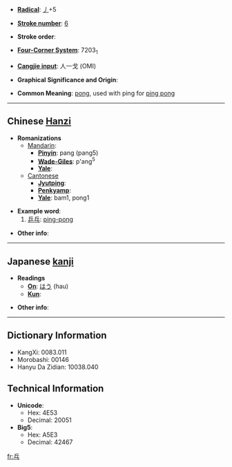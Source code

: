 * '''[[Wiktionary:Chinese radical index| Radical]]''': [[Wiktionary:Chinese radical index 丿|丿]]+5

* '''[[Wiktionary:Chinese total strokes index|Stroke number]]''': [[Wiktionary:Chinese total strokes index 6|6]]

* '''Stroke order''': 

* '''[[Wiktionary:Chinese four corner index|Four-Corner System]]''': 7203<sub>1</sub>

* '''[[Wiktionary:Chinese Cangjie index|Cangjie input]]''': 人一戈 (OMI)

* '''Graphical Significance and Origin''': 

* '''Common Meaning''': [[pong]], used with ping for [[ping pong]]

----

== Chinese [[Hanzi]] ==

* '''Romanizations'''
** [[Mandarin]]:
*** '''[[Pinyin]]''': pang (pang5)
*** '''[[Wade-Giles]]''': p'ang<sup>5</sup>
*** '''[[Yale]]''': 
**[[Cantonese]]
***'''[[Jyutping]]''':
***'''[[Penkyamp]]''': 
***'''[[Yale]]''': bam1, pong1

* '''Example word''':
*#[[乒乓]]: [[ping-pong]]

* '''Other info''': 

----

== Japanese [[kanji]] ==

* '''Readings'''
** '''[[On]]''': [[はう]] (hau)
** '''[[Kun]]''': 

* '''Other info''':  

----

== Dictionary Information ==

* KangXi: 0083.011
* Morobashi: 00146
* Hanyu Da Zidian: 10038.040

== Technical Information ==

* '''Unicode''':
** Hex: 4E53
** Decimal: 20051
* '''Big5''':
** Hex: A5E3
** Decimal: 42467

[[fr:乓]]